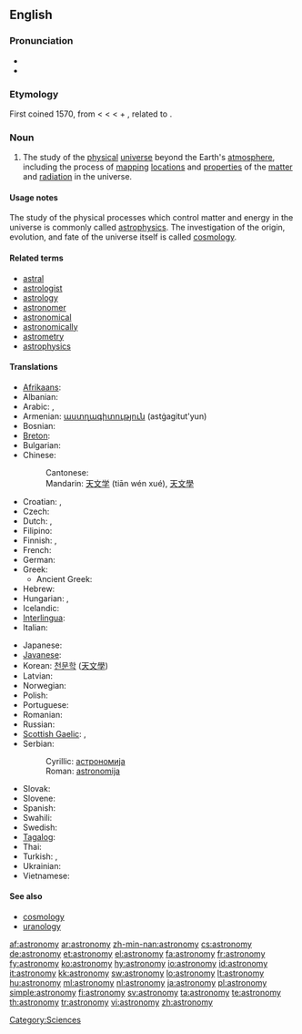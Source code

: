 ==English==
{{wikipedia}}

===Pronunciation===
* {{IPA|/əˈstɹɑnəˌmi/ ([[w:General American|GA]])}}
* {{audio|en-us-astronomy.ogg|Audio (US)}}

===Etymology===
First coined 1570, from {{etyl|la}} {{term|astronomia|lang=la}} < {{etyl|grc}} {{term|ἀστρονομία|tr=astronomia|lang=grc|sc=polytonic}} < {{term|ἄστρον||star|tr=astron|lang=grc|sc=polytonic}} < {{proto|Indo-European|h₂stḗr|star}} + {{term|νόμος||arranging, regulating|tr=nomos|lang=grc|sc=polytonic}}, related to {{term|νέμω||I deal out|tr=nemō|lang=grc|sc=polytonic}}.

===Noun===
{{en-noun|astronomies}}

# The study of the [[physical]] [[universe]] beyond the Earth's [[atmosphere]], including the process of [[mapping]] [[locations]] and [[properties]] of the [[matter]] and [[radiation]] in the universe.

====Usage notes====
The study of the physical processes which control matter and energy in the universe is commonly called [[astrophysics]]. The investigation of the origin, evolution, and fate of the universe itself is called [[cosmology]].

====Related terms====
* [[astral]]
* [[astrologist]]
* [[astrology]]
* [[astronomer]]
* [[astronomical]]
* [[astronomically]]
* [[astrometry]]
* [[astrophysics]]

====Translations====
{{trans-top|study of the physical universe beyond the Earth's atmosphere}}
* [[Afrikaans]]: {{t|af|Sterrekunde|xs=Afrikaans}}
* Albanian: {{t+|sq|astronomi|xs=Albanian}}
* Arabic: {{t|ar|فلك|sc=Arab}},  {{t|ar|علم الفلك|m|tr='ilm al-falak|sc=Arab}}
* Armenian: [[աստղագիտություն]] (astġagitut'yun)
* Bosnian: {{t+|bs|astronomija|f}}
* [[Breton]]: {{t|br|steredoniezh|f|xs=Breton}}
* Bulgarian: {{t|bg|астрономия|f|sc=Cyrl}}
* Chinese:
*: Cantonese: {{tø|yue|天文學|sc=Hani|xs=Cantonese}}
*: Mandarin: [[天文学]] (tiān wén xué), [[天文學]]
* Croatian: {{t+|hr|astronomija|f|alt=astronòmija}}, {{t-|hr|zvjezdoznanstvo|n|alt=zvjezdoznánstvo}}
* Czech: {{t+|cs|astronomie|f}}
* Dutch: {{t+|nl|astronomie|f}}, {{t+|nl|sterrenkunde|f}}
* Filipino: {{tø|fil|astronomiya}}
* Finnish: {{t+|fi|tähtitiede}}, {{t+|fi|astronomia}}
* French: {{t+|fr|astronomie|f}}
* German: {{t+|de|Astronomie|f}}
* Greek: {{t+|el|αστρονομία|f|sc=Grek}}
** Ancient Greek: {{tø|grc|ἀστρονομία|f|xs=Ancient Greek}}
* Hebrew: {{t+|he|אסטרונומיה|f|sc=Hebr}}
* Hungarian: {{t+|hu|csillagászat}}, {{t+|hu|asztronómia}}
* Icelandic: {{t+|is|stjörnufræði|f}}
* [[Interlingua]]: {{t+|ia|astronomia|xs=Interlingua}}
* Italian: {{t+|it|astronomia|f}}
{{trans-mid}}
* Japanese: {{t+|ja|天文学|tr=てんもんがく, tenmongaku|sc=Jpan}}
* [[Javanese]]: {{t|jv|Astronomi|xs=Javanese}}
* Korean: [[천문학]] ([[天文學]])
* Latvian: {{t+|lv|astronomija|xs=Latvian}}
* Norwegian: {{t+|no|astronomi|m}}
* Polish: {{t+|pl|astronomia|f}}
* Portuguese: {{t+|pt|astronomia|f}}
* Romanian: {{t+|ro|astronomie|f}}
* Russian: {{t|ru|астрономия|f|sc=Cyrl}}
* [[Scottish Gaelic]]: {{t|gd|speuradaireachd|f|xs=Scottish Gaelic}}, {{t-|gd|reul-eòlas|m|xs=Scottish Gaelic}}
* Serbian:
*: Cyrillic: [[астрономија#Serbian|астрономија]] {{f}}
*: Roman: [[astronomija#Serbian|astronomija]] {{f}}
* Slovak: {{t|sk|astronómia}}
* Slovene: {{t+|sl|astronomija|f}}
* Spanish: {{t+|es|astronomía|f}}
* Swahili: {{t+|sw|falaki|xs=Swahili}}
* Swedish: {{t+|sv|astronomi|c}}
* [[Tagalog]]: {{t-|tl|astronomiya|xs=Tagalog}}
* Thai: {{t-|th|ดาราศาสตร์|xs=Thai}}
* Turkish: {{t|tr|gökbilim}}, {{t+|tr|astronomi}}
* Ukrainian: {{t|uk|Астрономія|sc=Cyrl|xs=Ukrainian}}
* Vietnamese: {{t+|vi|thiên văn học|xs=Vietnamese}}
{{trans-bottom}}

====See also====
* [[cosmology]]
* [[uranology]]

[[Category:Sciences]]

[[af:astronomy]]
[[ar:astronomy]]
[[zh-min-nan:astronomy]]
[[cs:astronomy]]
[[de:astronomy]]
[[et:astronomy]]
[[el:astronomy]]
[[fa:astronomy]]
[[fr:astronomy]]
[[fy:astronomy]]
[[ko:astronomy]]
[[hy:astronomy]]
[[io:astronomy]]
[[id:astronomy]]
[[it:astronomy]]
[[kk:astronomy]]
[[sw:astronomy]]
[[lo:astronomy]]
[[lt:astronomy]]
[[hu:astronomy]]
[[ml:astronomy]]
[[nl:astronomy]]
[[ja:astronomy]]
[[pl:astronomy]]
[[simple:astronomy]]
[[fi:astronomy]]
[[sv:astronomy]]
[[ta:astronomy]]
[[te:astronomy]]
[[th:astronomy]]
[[tr:astronomy]]
[[vi:astronomy]]
[[zh:astronomy]]